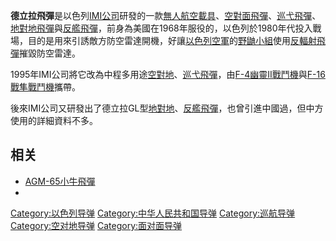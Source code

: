 {{unreferenced|time=2014-04-20T06:32:07+00:00}}
{{Infobox weapon
|is_missile=yes
|name=德立拉飛彈
| image=Delilah missile side.jpg
| image_size =300 
|caption=攜帶一枚德立拉飛彈的F-16I戰鬥機
|origin=[[以色列|以色列]]
|type=[[無人航空載具|無人航空載具]]<br>[[空對面飛彈|空對面飛彈]]<br>[[地對地飛彈|地對地飛彈]]<br>[[巡弋飛彈|巡弋飛彈]]<br>[[反艦飛彈|反艦飛彈]]
|used_by={{ISR}}<br>{{PRC}}
|manufacturer=[[以色列軍事工業|以色列軍事工業]]
|unit_cost=
|production_date=
|service=1980s (initial versions, limited use), fully operational 1995-present
|wars=[[敘利亞內戰|敘利亞內戰]]
|engine=
|weight={{convert|187|kg}}
|length={{convert|2.71|m}}
|diameter={{convert|0.33|m}}
|wingspan={{convert|1.15|m}}
|speed=Mach 0.3-0.7 (Dive: Mach 0.85)
|vehicle_range={{convert|250|km}}
|filling_weight= {{convert|30|kg}}
|ceiling=
|altitude={{convert|28000|ft}}
|filling=
|guidance=[[感光耦合元件|CCD]]<br>{{link-en|IIR|Thermography}}<br>[[Global_Positioning_System|GPS]]<br>[[慣性導航系統|INS]]
|accuracy= {{convert|1|m}}[[圓形公算誤差|CEP]]
|detonation=
|launch_platform=[[F-4幽靈II戰鬥機|F-4幽靈II戰鬥機]]<br>[[F-16戰隼戰鬥機|F-16戰隼戰鬥機]]
}}

'''德立拉飛彈'''是以色列[[以色列軍事工業|IMI公司]]研發的一款[[無人航空載具|無人航空載具]]、[[空對面飛彈|空對面飛彈]]、[[巡弋飛彈|巡弋飛彈]]、[[地對地飛彈|地對地飛彈]]與[[反艦飛彈|反艦飛彈]]，前身為美國在1968年服役的{{tsl|en|Northrop BQM-74 Chukar|BQM-74鷓鴣無人機}}，以色列於1980年代投入戰場，目的是用來引誘敵方防空雷達開機，好讓[[以色列空軍|以色列空軍]]的[[野鼬機種|野鼬小組]]使用[[反輻射飛彈|反輻射飛彈]]摧毀防空雷達。

1995年IMI公司將它改為中程多用途[[空對面飛彈|空對地]]、[[巡弋飛彈|巡弋飛彈]]，由[[F-4幽靈II戰鬥機|F-4幽靈II戰鬥機]]與[[F-16戰隼戰鬥機|F-16戰隼戰鬥機]]攜帶。

後來IMI公司又研發出了德立拉GL型[[地對地飛彈|地對地]]、[[反艦飛彈|反艦飛彈]]，也曾引進中國過，但中方使用的詳細資料不多。

==相关==
*[[AGM-65小牛飛彈|AGM-65小牛飛彈]]
*{{tsl|en|KD-88|KD-88反艦飛彈}}
[[Category:以色列导弹|Category:以色列导弹]]
[[Category:中华人民共和国导弹|Category:中华人民共和国导弹]]
[[Category:巡航导弹|Category:巡航导弹]]
[[Category:空对地导弹|Category:空对地导弹]]
[[Category:面对面导弹|Category:面对面导弹]]